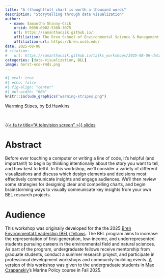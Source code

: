 ```yaml
---
title: "A (thoughtful) chart is worth a thousand words"
description: "Storytelling through data visualization"
author:
  - name: Samantha Shanny-Csik
    orcid: 0000-0002-5300-3075 
    url: https://samanthacsik.github.io/
    affiliation: The Bren School of Environmental Science & Management
    affiliation-url: https://bren.ucsb.edu/
date: 2025-08-06
# citation: 
#   url: https://samanthacsik.github.io/talks_workshops/2025-08-06-datastorytelling/
categories: [data-visualization, BEL]
image: horst-eco-r4ds.png
---
```


```r
#| eval: true 
#| echo: false
#| fig-align: "center"
#| out-width: "60%" 
knitr::include_graphics("warming-stripes.png")
```

::: {.center-text .small-text .gray-italic}
[Warming Stipes](https://showyourstripes.info/){target="_blank"}, by [Ed Hawkins](https://showyourstripes.info/){target="_blank"}
:::

<br>

::: {.center-text}
[{{< fa tv title="A television screen" >}} slides](https://docs.google.com/presentation/d/17X_qZv9OOQ61b6NWXWnd-BEAdNLLWBI_1ay9bQFG-Co/edit?slide=id.p#slide=id.p){.btn role="button" target="_blank"} 
:::

# Abstract

Before ever touching a computer or writing a line of code, it’s helpful (and important!) to begin by thinking intentionally about the story you want to tell, and how best to tell it. In this workshop, we'll consider a variety of different visualizations and discuss which design elements and decisions most effectively communicate insights and engage audiences. We'll then review some strategies for designing clear and compelling charts, and begin brainstorming ways to visually communicate key insights from your own BEL research projects.

# Audience

This workshop was originally developed for the the 2025 [Bren Environmental Leadership (BEL) fellows](https://bren.ucsb.edu/undergrad-mentoring/bren-environmental-leadership-bel-program). The BEL program aims to increase the representation of first-generation, low-income, and underrepresented students pursuing careers in the environmental field and natural sciences. As part of the program, undergraduate fellows receive mentorship from graduate students, conduct a summer research project, and participate in professional development workshops and community-building events. [A version](https://docs.google.com/presentation/d/11uF9ZQadJQBSM7_1ab4RUhMpTJsNp2VpFt2oAfMnbJs/edit?usp=sharing){target="_blank"} of this workshop was given to the undergraduate students in [Max Czapanskiy](https://bren.ucsb.edu/people/max-czapanskiy){target="_blank"}'s Marine Policy course in Fall 2025.
